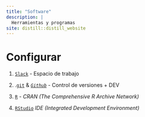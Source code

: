 ```yaml
---
title: "Software"
description: |
  Herramientas y programas
site: distill::distill_website
---
```


# Configurar

1.  [`Slack`](https://slack.com/intl/es-ar/) - Espacio de trabajo

2.  .[`git`](https://git-scm.com/) & [*`Github`*](https://github.com/) - Control de versiones + DEV

3.  [`R`](https://cran.r-project.org/) - *CRAN (The Comprehensive R Archive Network)*

4.  [`RStudio`](https://www.rstudio.com/products/rstudio/) *IDE (Integrated Development Environment)*
